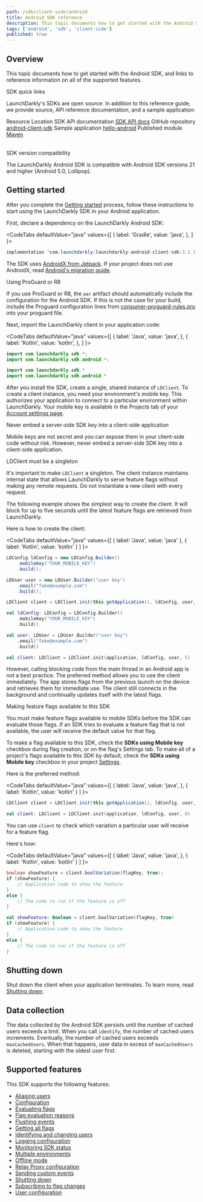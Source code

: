 ```yaml
---
path: /sdk/client-side/android
title: Android SDK reference
description: This topic documents how to get started with the Android SDK, and links to reference information on all of the supported features.
tags: ['android', 'sdk', 'client-side']
published: true
---
```


## Overview

This topic documents how to get started with the Android SDK, and links to reference information on all of the supported features.

<Callout intent="primary">
<CalloutTitle>SDK quick links</CalloutTitle>
<CalloutDescription>

LaunchDarkly's SDKs are open source. In addition to this reference guide, we provide source, API reference documentation, and a sample application:

<Table>
  <TableHeader>
    <TableHeadCell>Resource</TableHeadCell>
    <TableHeadCell>Location</TableHeadCell>
  </TableHeader>
  <TableBody>
    <TableRow>
      <TableCell>SDK API documentation</TableCell>
      <TableCell><a href="https://launchdarkly.github.io/android-client-sdk/">SDK API docs</a></TableCell>
    </TableRow>
    <TableRow>
      <TableCell>GitHub repository</TableCell>
      <TableCell><a href="https://github.com/launchdarkly/android-client-sdk">android-client-sdk</a></TableCell>
    </TableRow>
    <TableRow>
      <TableCell>Sample application</TableCell>
      <TableCell><a href="https://github.com/launchdarkly/hello-android">hello-android</a></TableCell>
    </TableRow>
    <TableRow>
      <TableCell>Published module</TableCell>
      <TableCell><a href="https://mvnrepository.com/artifact/com.launchdarkly/launchdarkly-android-client-sdk">Maven</a></TableCell>
    </TableRow>
  </TableBody>
</Table>

</CalloutDescription>
</Callout>

<Callout intent="info">
<CalloutTitle>SDK version compatibility</CalloutTitle>
<CalloutDescription>

The LaunchDarkly Android SDK is compatible with Android SDK versions 21 and higher (Android 5.0, Lollipop).

</CalloutDescription>
</Callout>

## Getting started

After you complete the [Getting started](/home/getting-started) process, follow these instructions to start using the LaunchDarkly SDK in your Android application.

First, declare a dependency on the LaunchDarkly Android SDK:

<CodeTabs
  defaultValue="java"
  values={[
    { label: 'Gradle', value: 'java', },
  ]
}>
<CodeTabItem value="java">

```java
implementation 'com.launchdarkly:launchdarkly-android-client-sdk:3.1.1'
```

</CodeTabItem>
</CodeTabs>

The SDK uses [AndroidX from Jetpack](https://developer.android.com/jetpack/androidx). If your project does not use AndroidX, read [Android's migration guide](https://developer.android.com/jetpack/androidx/migrate).

<Callout intent="info">
<CalloutTitle>Using ProGuard or R8</CalloutTitle>
<CalloutDescription>

If you use ProGuard or R8, the `aar` artifact should automatically include the configuration for the Android SDK. If this is not the case for your build, include the Proguard configuration lines from [consumer-proguard-rules.pro](https://github.com/launchdarkly/android-client-sdk/blob/master/launchdarkly-android-client-sdk/consumer-proguard-rules.pro) into your proguard file.

</CalloutDescription>
</Callout>

Next, import the LaunchDarkly client in your application code:

<CodeTabs
  defaultValue="java"
  values={[
    { label: 'Java', value: 'java', },
    { label: 'Kotlin', value: 'kotlin', },
  ]
}>
<CodeTabItem value="java">

```java
import com.launchdarkly.sdk.*;
import com.launchdarkly.sdk.android.*;
```

</CodeTabItem>
<CodeTabItem value="kotlin">

```kotlin
import com.launchdarkly.sdk.*
import com.launchdarkly.sdk.android.*
```

</CodeTabItem>
</CodeTabs>

After you install the SDK, create a single, shared instance of `LDClient`. To create a client instance, you need your environment's mobile key. This authorizes your application to connect to a particular environment within LaunchDarkly. Your mobile key is available in the Projects tab of your [Account settings page](https://app.launchdarkly.com/settings/projects). 

<Callout intent="alert">
<CalloutTitle>Never embed a server-side SDK key into a client-side application</CalloutTitle>
<CalloutDescription>

Mobile keys are not secret and you can expose them in your client-side code without risk. However, never embed a server-side SDK key into a client-side application.

</CalloutDescription>
</Callout>

<Callout intent="alert">
<CalloutTitle>LDClient must be a singleton</CalloutTitle>
<CalloutDescription>

It's important to make `LDClient` a singleton. The client instance maintains internal state that allows LaunchDarkly to serve feature flags without making any remote requests. Do not instantiate a new client with every request.

</CalloutDescription>
</Callout>

The following example shows the simplest way to create the client. It will block for up to five seconds until the latest feature flags are retrieved from LaunchDarkly.

Here is how to create the client:

<CodeTabs
  defaultValue="java"
  values={[
    { label: 'Java', value: 'java' },
    { label: 'Kotlin', value: 'kotlin' }
  ]
}>
<CodeTabItem value="java">

```java
LDConfig ldConfig = new LDConfig.Builder()
    .mobileKey("YOUR_MOBILE_KEY")
    .build();

LDUser user = new LDUser.Builder("user key")
    .email("fake@example.com")
    .build();

LDClient client = LDClient.init(this.getApplication(), ldConfig, user, 5);
```

</CodeTabItem>

<CodeTabItem value="kotlin">

```kotlin
val ldConfig: LDConfig = LDConfig.Builder()
    .mobileKey("YOUR_MOBILE_KEY")
    .build()

val user: LDUser = LDUser.Builder("user key")
    .email("fake@example.com")
    .build()

val client: LDClient = LDClient.init(application, ldConfig, user, 5)
```

</CodeTabItem>
</CodeTabs>

However, calling blocking code from the main thread in an Android app is not a best practice. The preferred method allows you to use the client immediately. The app stores flags from the previous launch on the device and retrieves them for immediate use. The client still connects in the background and continually updates itself with the latest flags.

<Callout intent="alert">
<CalloutTitle>Making feature flags available to this SDK</CalloutTitle>
<CalloutDescription>

You must make feature flags available to mobile SDKs before the SDK can evaluate those flags. If an SDK tries to evaluate a feature flag that is not available, the user will receive the default value for that flag.

To make a flag available to this SDK, check the **SDKs using Mobile key** checkbox during flag creation, or on the flag's Settings tab. To make all of a project's flags available to this SDK by default, check the **SDKs using Mobile key** checkbox in your project [Settings](https://app.launchdarkly.com/settings/projects).

</CalloutDescription>
</Callout>

Here is the preferred method:

<CodeTabs
  defaultValue="java"
  values={[
    { label: 'Java', value: 'java', },
    { label: 'Kotlin', value: 'kotlin' }
  ]
}>
<CodeTabItem value="java">

```java
LDClient client = LDClient.init(this.getApplication(), ldConfig, user, 0);
```

</CodeTabItem>

<CodeTabItem value="kotlin">

```kotlin
val client: LDClient = LDClient.init(application, ldConfig, user, 0)
```

</CodeTabItem>
</CodeTabs>

You can use `client` to check which variation a particular user will receive for a feature flag.

Here's how:

<CodeTabs
  defaultValue="java"
  values={[
    { label: 'Java', value: 'java', },
    { label: 'Kotlin', value: 'kotlin' }
  ]
}>
<CodeTabItem value="java">

```java
boolean showFeature = client.boolVariation(flagKey, true);
if (showFeature) {
    // Application code to show the feature
}
else {
    // The code to run if the feature is off
}
```

</CodeTabItem>

<CodeTabItem value="kotlin">

```kotlin
val showFeature: Boolean = client.boolVariation(flagKey, true)
if (showFeature) {
    // Application code to show the feature
}
else {
    // The code to run if the feature is off
}
```

</CodeTabItem>
</CodeTabs>

## Shutting down

Shut down the client when your application terminates. To learn more, read [Shutting down](/sdk/features/shutdown#android).

## Data collection

The data collected by the Android SDK persists until the number of cached users exceeds a limit. When you call `identify`, the number of cached users increments. Eventually, the number of cached users exceeds `maxCachedUsers`. When that happens, user data in excess of `maxCachedUsers` is deleted, starting with the oldest user first.

## Supported features

This SDK supports the following features:

* [Aliasing users](/sdk/features/aliasing-users#android)
* [Configuration](/sdk/features/config#android)
* [Evaluating flags](/sdk/features/evaluating#android)
* [Flag evaluation reasons](/sdk/features/evaluation-reasons#android)
* [Flushing events](/sdk/features/flush#android)
* [Getting all flags](/sdk/features/all-flags#android)
* [Identifying and changing users](/sdk/features/identify#android)
* [Logging configuration](/sdk/features/logging#android)
* [Monitoring SDK status](/sdk/features/monitoring#android)
* [Multiple environments](/sdk/features/multiple-environments#android)
* [Offline mode](/sdk/features/offline-mode#android)
* [Relay Proxy configuration](/sdk/features/relay-proxy-configuration/proxy-mode#android)
* [Sending custom events](/sdk/features/events#android)
* [Shutting down](/sdk/features/shutdown#android)
* [Subscribing to flag changes](/sdk/features/flag-changes#android)
* [User configuration](/sdk/features/user-config#android)
